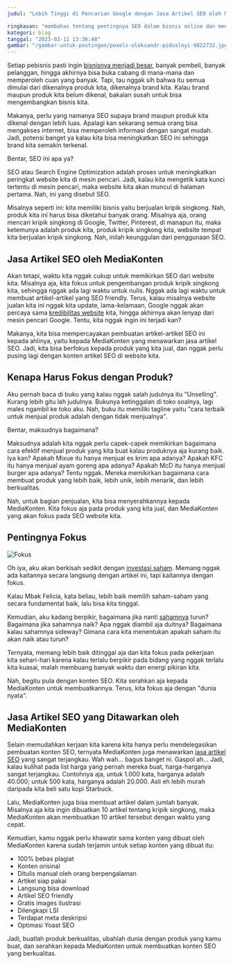 ```yaml
---
judul: "Lebih Tinggi di Pencarian Google dengan Jasa Artikel SEO oleh MediaKonten"

ringkasan: "membahas tentang pentingnya SEO dalam bisnis online dan menjelaskan keunggulan serta proses pembuatan artikel SEO oleh jasa MediaKonten. Artikel ini juga membahas manfaat dari penggunaan jasa artikel SEO MediaKonten dalam meningkatkan peringkat SEO dan traffic website, serta biaya yang ditawarkan dan dibandingkan dengan jasa artikel SEO lainnya. Akhirnya, artikel ini menekankan pentingnya memilih jasa yang tepat untuk membantu meningkatkan peringkat SEO dan traffic website."
kategori: blog
tanggal: "2023-03-11 13:36:48"
gambar: "/gambar-untuk-postingan/pexels-oleksandr-pidvalnyi-9822732.jpg"
---
```


Setiap pebisnis pasti ingin [bisnisnya menjadi besar](/post/cepat-kaya-dari-online), banyak pembeli, banyak pelanggan, hingga akhirnya bisa buka cabang di mana-mana dan memperoleh cuan yang banyak. Tapi, tau nggak sih bahwa itu semua dimulai dari dikenalnya produk kita, dikenalnya brand kita. Kalau brand maupun produk kita belum dikenal, bakalan susah untuk bisa mengembangkan bisnis kita.

Makanya, perlu yang namanya SEO supaya brand maupun produk kita dikenal dengan lebih luas. Apalagi kan sekarang semua orang bisa mengakses internet, bisa memperoleh informasi dengan sangat mudah. Jadi, potensi banget ya kalau kita bisa meningkatkan SEO ini sehingga brand kita semakin terkenal.

Bentar, SEO ini apa ya?

SEO atau Search Engine Optimization adalah proses untuk meningkatkan peringkat website kita di mesin pencari. Jadi, kalau kita mengetik kata kunci tertentu di mesin pencari, maka website kita akan muncul di halaman pertama. Nah, ini yang disebut SEO.

Misalnya seperti ini: kita memiliki bisnis yaitu berjualan kripik singkong. Nah, produk kita ini harus bisa diketahui banyak orang. Misalnya aja, orang mencari kripik singkong di Google, Twitter, Pinterest, di manapun itu, maka ketemunya adalah produk kita, produk kripik singkong kita, website tempat kita berjualan kripik singkong. Nah, inilah keunggulan dari penggunaan SEO.

## Jasa Artikel SEO oleh MediaKonten

Akan tetapi, waktu kita nggak cukup untuk memikirkan SEO dari website kita. Misalnya aja, kita fokus untuk pengembangan produk kripik singkong kita, sehingga nggak ada lagi waktu untuk nulis. Nggak ada lagi waktu untuk membuat artikel-artikel yang SEO friendly. Terus, kalau misalnya website jualan kita ini nggak kita update, lama-kelamaan, Google nggak akan percaya sama [kredibilitas website](/post/biaya-jasa) kita, hingga akhirnya akan lenyap dari mesin pencari Google. Tentu, kita nggak ingin ini terjadi kan?

Makanya, kita bisa mempercayakan pembuatan artikel-artikel SEO ini kepada ahlinya, yaitu kepada MediaKonten yang menawarkan jasa artikel SEO. Jadi, kita bisa berfokus kepada produk yang kita jual, dan nggak perlu pusing lagi dengan konten artikel SEO di website kita.

## Kenapa Harus Fokus dengan Produk?

Aku pernah baca di buku yang kalau nggak salah judulnya itu "Unselling". Kurang lebih gitu lah judulnya. Bukunya ketinggalan di toko soalnya, lagi males ngambil ke toko aku. Nah, buku itu memiliki tagline yaitu "cara terbaik untuk menjual produk adalah dengan tidak menjualnya".

Bentar, maksudnya bagaimana?

Maksudnya adalah kita nggak perlu capek-capek memikirkan bagaimana cara efektif menjual produk yang kita buat kalau produknya aja kurang baik. Iya kan? Apakah Mixue itu hanya menjual es krim apa adanya? Apakah KFC itu hanya menjual ayam goreng apa adanya? Apakah McD itu hanya menjual burger apa adanya? Tentu nggak. Mereka memikirkan bagaimana cara membuat produk yang lebih baik, lebih unik, lebih menarik, dan lebih berkualitas.

Nah, untuk bagian penjualan, kita bisa menyerahkannya kepada MediaKonten. Kita fokus aja pada produk yang kita jual, dan MediaKonten yang akan fokus pada SEO website kita.

## Pentingnya Fokus

![Fokus](/gambar-untuk-postingan/fokus.jpg)

Oh iya, aku akan berkisah sedikit dengan [investasi saham](/post/cara-tepat-investasi). Memang nggak ada kaitannya secara langsung dengan artikel ini, tapi kaitannya dengan fokus.

Kalau Mbak Felicia, kata beliau, lebih baik memilih saham-saham yang secara fundamental baik, lalu bisa kita tinggal.

Kemudian, aku kadang berpikir, bagaimana jika nanti [sahamnya](/post/cara-tepat-investasi) turun? Bagaimana jika sahamnya naik? Apa nggak diambil aja duitnya? Bagaimana kalau sahamnya sideway? Gimana cara kita menentukan apakah saham itu akan naik atau turun?

Ternyata, memang lebih baik ditinggal aja dan kita fokus pada pekerjaan kita sehari-hari karena kalau terlalu berpikir pada bidang yang nggak terlalu kita kuasai, malah membuang banyak waktu dan energi pikiran kita.

Nah, begitu pula dengan konten SEO. Kita serahkan aja kepada MediaKonten untuk membuatkannya. Terus, kita fokus aja dengan "dunia nyata".

## Jasa Artikel SEO yang Ditawarkan oleh MediaKonten

Selain memudahkan kerjaan kita karena kita hanya perlu mendelegasikan pembuatan konten SEO, ternyata MediaKonten juga menawarkan [jasa artikel SEO](https://www.mediakonten.id/) yang sangat terjangkau. Wah wah... bagus banget ni. Gaspol ah... Jadi, kalau kulihat pada list harga yang pernah mereka buat, harga-harganya sangat terjangkau. Contohnya aja, untuk 1.000 kata, harganya adalah 40.000; untuk 500 kata, harganya adalah 20.000. Asli eh lebih murah daripada kita beli satu kopi Starbuck.

Lalu, MediaKonten juga bisa membuat artikel dalam jumlah banyak. Misalnya aja kita ingin dibuatkan 10 artikel tentang kripik singkong, maka MediaKonten akan membuatkan 10 artikel tersebut dengan waktu yang cepat.

Kemudian, kamu nggak perlu khawatir sama konten yang dibuat oleh MediaKonten karena sudah terjamin untuk setiap konten yang dibuat itu:

- 100% bebas plagiat
- Konten orisinal
- Ditulis manual oleh orang berpengalaman
- Artikel siap pakai
- Langsung bisa download
- Artikel SEO friendly
- Gratis images ilustrasi
- Dilengkapi LSI
- Terdapat meta deskripsi
- Optimasi Yoast SEO

Jadi, buatlah produk berkualitas, ubahlah dunia dengan produk yang kamu buat, dan serahkan kepada MediaKonten untuk membuatkan konten SEO yang berkualitas.
